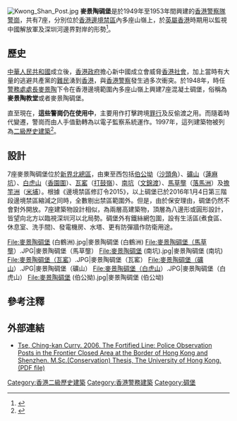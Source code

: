 [[File:Kwong_Shan_Post.jpg|thumb]]
'''麥景陶碉堡'''是於1949年至1953年間興建的[[香港警察隊|香港警察隊]][[警崗|警崗]]，共有7座，分別位於[[香港邊境禁區|香港邊境禁區]]內多座山嶺上，於[[英屬香港|英屬香港]]時期用以監視中國解放軍及深圳河邊界對岸的形勢<ref name="I1444">{{Cite web |url=http://www.lcsd.gov.hk/ce/Museum/Monument/form/AAB_brief_info_en.pdf |title=Antiquities and Monuments Office: Introduction to 1444 Historic Buildings |accessdate=2012-04-10 |archive-date=2012-10-13 |archive-url=https://web.archive.org/web/20121013022841/http://www.lcsd.gov.hk/ce/Museum/Monument/form/AAB_brief_info_en.pdf |dead-url=no }}</ref>。

==歷史==
[[中華人民共和國|中華人民共和國]]成立後，[[香港殖民地時期#香港政府|香港政府]]擔心新中國成立會威脅[[香港社會|香港社會]]，加上當時有大量的逃避共產黨的[[難民|難民]]湧到[[香港|香港]]，與[[香港警察|香港警察]]發生過多次衝突。於1948年，時任[[警務處處長|警務處處長]][[麥景陶|麥景陶]]下令在香港邊境範圍內多座山嶺上興建7座混凝土碉堡，俗稱為'''麥景陶教堂'''或者麥景陶碉堡。

直至現在，'''這些警崗仍在使用中'''，主要用作打擊跨境[[罪行|罪行]]及反偷渡之用。而隨着時代變遷，警崗而由人手值勤轉為以電子監察系統運作。1997年，這列建築物被列為[[二級歷史建築|二級歷史建築]]<ref name="Grade II">{{Cite web |url=http://www.lcsd.gov.hk/ce/Museum/Monument/form/Brief_Information_on_proposed_Grade_II_Items.pdf |title=Brief Information on Proposed Grade II Items |accessdate=2012-04-10 |archive-date=2013-02-23 |archive-url=https://web.archive.org/web/20130223210048/http://www.lcsd.gov.hk/CE/Museum/Monument/form/Brief_Information_on_proposed_Grade_II_Items.pdf |dead-url=no }}</ref>。

==設計==
7座麥景陶碉堡位於[[新界北總區|新界北總區]]，由東至西包括[[伯公坳_(北區)|伯公坳]]（[[沙頭角|沙頭角]]）、[[礦山|礦山]]（[[蓮麻坑|蓮麻坑]]）、[[白虎山|白虎山]]（[[香園圍|香園圍]]）、[[瓦窰|瓦窰]]（[[打鼓嶺_(北區)|打鼓嶺]]）、[[南坑|南坑]]（[[文錦渡|文錦渡]]）、[[馬草壟|馬草壟]]（[[落馬洲|落馬洲]]）及[[擔竿洲|擔竿洲]]（[[米埔|米埔]]）。根據《邊境禁區修訂令2015》，以上碉堡已於2016年1月4日第三階段邊境禁區縮減之同時，全數剔出禁區範圍外。但是，由於保安理由，碉堡仍然不會對外開放。7座建築物設計相似，為兩層高建築物，頂層為八邊形或圓形設計，皆望向北方以臨視深圳河以北局勢。碉堡外有鐵絲網包圍，設有生活區(煮食區、休息室、洗手間)、發電機房、水塔、更有防彈牆作防衛用途。

<gallery>
File:麥景陶碉堡 (白鶴洲).jpg|麥景陶碉堡 (白鶴洲)
File:麥景陶碉堡（馬草壟）.JPG|麥景陶碉堡（馬草壟）
File:麥景陶碉堡 (南坑).jpg|麥景陶碉堡 (南坑)
File:麥景陶碉堡（瓦窰）.JPG|麥景陶碉堡（瓦窰）
File:麥景陶碉堡（礦山）.JPG|麥景陶碉堡（礦山）
File:麥景陶碉堡（白虎山）.JPG|麥景陶碉堡（白虎山）
File:麥景陶碉堡 (伯公拗).jpg|麥景陶碉堡 (伯公坳)
</gallery>

==參考注釋==
{{reflist|2}}

==外部連結==
{{Commonscat|MacIntosh Forts}}
* [https://web.archive.org/web/20150405061114/http://hub.hku.hk/bitstream/10722/56063/3/FullText.pdf Tse, Ching-kan Curry. 2006. The Fortified Line: Police Observation Posts in the Frontier Closed Area at the Border of Hong Kong and Shenzhen. M.Sc.(Conservation) Thesis, The University of Hong Kong. (PDF file)]


{{香港二級歷史建築}}


[[Category:香港二級歷史建築|Category:香港二級歷史建築]]
[[Category:香港警務建築|Category:香港警務建築]]
[[Category:碉堡|Category:碉堡]]